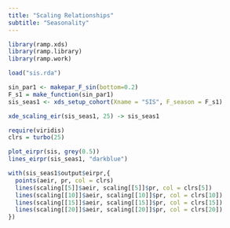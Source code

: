 ```yaml
---
title: "Scaling Relationships"
subtitle: "Seasonality"
---
```


```r
library(ramp.xds)
library(ramp.library)
library(ramp.work)
```

```r
load("sis.rda")
```

```r
sin_par1 <- makepar_F_sin(bottom=0.2)
F_s1 = make_function(sin_par1)
sis_seas1 <- xds_setup_cohort(Xname = "SIS", F_season = F_s1) 
```

```r
xde_scaling_eir(sis_seas1, 25) -> sis_seas1
```

```r
require(viridis)
clrs = turbo(25)
```

```r
plot_eirpr(sis, grey(0.5))
lines_eirpr(sis_seas1, "darkblue")

with(sis_seas1$output$eirpr,{
  points(aeir, pr, col = clrs)
  lines(scaling[[5]]$aeir, scaling[[5]]$pr, col = clrs[5])
  lines(scaling[[10]]$aeir, scaling[[10]]$pr, col = clrs[10])
  lines(scaling[[15]]$aeir, scaling[[15]]$pr, col = clrs[15])
  lines(scaling[[20]]$aeir, scaling[[20]]$pr, col = clrs[20])
})
```
